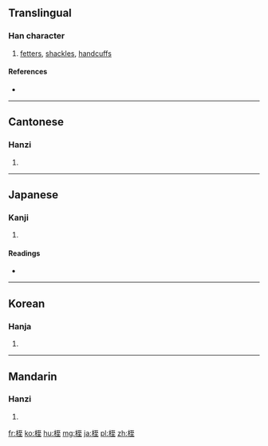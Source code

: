 ==Translingual==

===Han character===
{{Han char|rn=75|rad=木|as=06|sn=10|four=41914|canj=DMIG|ids=⿰木至}}

# [[fetter]]s, [[shackles]], [[handcuffs]]

====References====
* {{Han ref|kx=0525.150|dkj=14768|dj=0914.100|hdz=21197.080|uh=684E|ud=26702|bh=D1E8|bd=53736}}

----

==Cantonese==

===Hanzi===
{{yue-hanzi|jyut=[[zat6]]|y=jat6}}

# {{defn|lang=yue|sort=木06}}

----

==Japanese==

===Kanji===
{{ja-kanji|grade=|rs=木06}}

# {{defn|lang=ja|sort=木06}}

====Readings====
* {{ja-readings|on=[[しつ]] (shitsu)|kun=[[あしかせ]] (ashikase)}}

----

==Korean==

===Hanja===
{{ko-hanja|hangeul=질|eumhun=|rv=jil|mr=chil|y=cil}}

# {{defn|lang=ko|sort=木06}}

----

==Mandarin==

===Hanzi===
{{cmn-hanzi|pin=[[zhí]] ([[zhi2]])|wg=chih<sup>2</sup>}}

# {{defn|lang=cmn|sort=木06}}

[[fr:桎]]
[[ko:桎]]
[[hu:桎]]
[[mg:桎]]
[[ja:桎]]
[[pl:桎]]
[[zh:桎]]